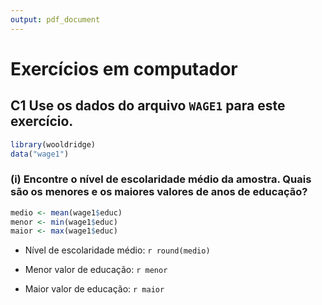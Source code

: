 ```yaml
---
output: pdf_document
---
```


# Exercícios em computador

## C1 Use os dados do arquivo `WAGE1` para este exercício.

```r
library(wooldridge)
data("wage1")
```

### (i) Encontre o nível de escolaridade médio da amostra. Quais são os menores e os maiores valores de anos de educação?

```r
medio <- mean(wage1$educ)
menor <- min(wage1$educ)
maior <- max(wage1$educ)
```

- Nível de escolaridade médio: `r round(medio)`

- Menor valor de educação: `r menor`

- Maior valor de educação: `r maior`